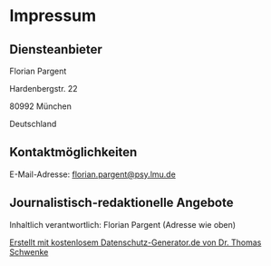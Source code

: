 <h1>Impressum</h1>
<h2 id="m46">Diensteanbieter</h2>
<p>Florian Pargent</p>
<p>Hardenbergstr. 22</p>
<p>80992 München</p>
<p>Deutschland</p>

<h2 id="m56">Kontaktmöglichkeiten</h2><p>E-Mail-Adresse: <a href="mailto:florian.pargent@psy.lmu.de">florian.pargent@psy.lmu.de</a></p>

<h2 id="m154">Journalistisch-redaktionelle Angebote</h2><p>Inhaltlich verantwortlich: Florian Pargent (Adresse wie oben)</p>

<p class="seal"><a href="https://datenschutz-generator.de/" title="Rechtstext von Dr. Schwenke - für weitere Informationen bitte anklicken." target="_blank" rel="noopener noreferrer nofollow">Erstellt mit kostenlosem Datenschutz-Generator.de von Dr. Thomas Schwenke</a></p>